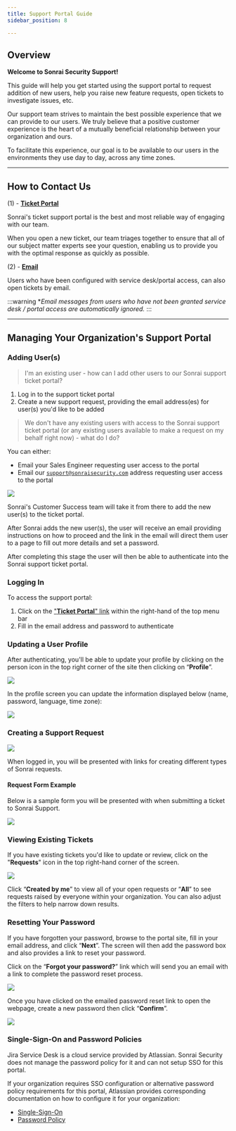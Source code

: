 ```yaml
---
title: Support Portal Guide
sidebar_position: 8

---
```


## Overview 

**Welcome to Sonrai Security Support!**

This guide will help you get started using the support portal to request addition of new users, help you raise new feature requests, open tickets to investigate issues, etc. 

Our support team strives to maintain the best possible experience that we can provide to our users. We truly believe that a positive customer experience is the heart of a mutually beneficial relationship between your organization and ours.

To facilitate this experience, our goal is to be available to our users in the environments they use day to day, across any time zones.

---

## How to Contact Us

<div className="grid-container2">
<div className="grid-child purpleborder">

(1) - [**Ticket Portal**](https://sonraisecurity.atlassian.net/servicedesk/customer/portals)

Sonrai's ticket support portal is the best and most reliable way of engaging with our team.

When you open a new ticket, our team triages together to ensure that all of our subject matter experts see your question, enabling us to provide you with the optimal response as quickly as possible.

</div>
<div className="grid-child purpleborder">

(2) - <b><a href="mailto: support@sonraisecurity.com" target="_blank" >Email</a></b>

Users who have been configured with service desk/portal access, can also open tickets by email.

:::warning
**Email messages from users who have not been granted service desk / portal access are automatically ignored.*
:::

</div>
</div>

---

## Managing Your Organization's Support Portal

### Adding User(s)  

<div className="grid-container2">
<div className="grid-child">

> I'm an existing user - how can I add other users to our Sonrai support ticket portal?

1. Log in to the support ticket portal 
2. Create a new support request, providing the email address(es) for user(s) you'd like to be added

> We don't have any existing users with access to the Sonrai support ticket portal (or any existing users available to make a request on my behalf right now) - what do I do? 

You can either: 
- Email your Sales Engineer requesting user access to the portal
- Email our <code>support@sonraisecurity.com</code> address requesting user access to the portal 

</div>
<div className="grid-child">

<img className="eightypercent" src="/img/overview/support-portal-guide/image-20220419140526601.png"></img>

</div>
</div>

Sonrai's Customer Success team will take it from there to add the new user(s) to the ticket portal. 

After Sonrai adds the new user(s), the user will receive an email providing instructions on how to proceed and the link in the email will direct them user to a page to fill out more details and set a password.

After completing this stage the user will then be able to authenticate into the Sonrai support ticket portal.

### Logging In 

To access the support portal:
1. Click on the ["**Ticket Portal**" link](https://sonraisecurity.atlassian.net/servicedesk/customer/portals) within the right-hand of the top menu bar
2. Fill in the email address and password to authenticate

### Updating a User Profile

<div className="grid-container1and3">
<div className="grid-child">

After authenticating, you'll be able to update your profile by clicking on the person icon in the top right corner of the site then clicking on “**Profile**”.

<img className="sixtypercent" src="/img/overview/support-portal-guide/image-20220419140543256.png"></img>

</div>
<div className="grid-child">

In the profile screen you can update the information displayed below (name, password, language, time zone):

<img className="sixtypercent" src="/img/overview/support-portal-guide/image-20220419140607251.png"></img>

</div>
</div>

### Creating a Support Request

<div className="grid-container3and1">
<div className="grid-child">

<img className="" src="/img/overview/support-portal-guide/image-20220419140624729.png"></img>

</div>
<div className="grid-child">

When logged in, you will be presented with links for creating different types of Sonrai requests.

</div>
</div>

#### Request Form Example

Below is a sample form you will be presented with when submitting a ticket to Sonrai Support.

<img className="sixtypercent" src="/img/overview/support-portal-guide/image-20220419140641863.png"></img>

### Viewing Existing Tickets

<div className="grid-container3">
<div className="grid-child">

If you have existing tickets you'd like to update or review, click on the "**Requests**" icon in the top right-hand corner of the screen.

</div>
<div className="grid-child">

<img className="eightypercent" src="/img/overview/support-portal-guide/image-20220419140707167.png"></img>

</div>
<div className="grid-child">

Click “**Created by me**” to view all of your open requests or “**All**” to see requests raised by everyone within your organization. You can also adjust the filters to help narrow down results.

</div>
</div>

### Resetting Your Password

If you have forgotten your password, browse to the portal site, fill in your email address, and click “**Next**”. The screen will then add the password box and also provides a link to reset your password. 

<div className="grid-container2">
<div className="grid-child">

Click on the “**Forgot your password?**” link which will send you an email with a link to complete the password reset process.

<img src="/img/overview/support-portal-guide/image-20220419140748669.png"></img>

</div>
<div className="grid-child">

Once you have clicked on the emailed password reset link to open the webpage, create a new password then click “**Confirm**”.

<img src="/img/overview/support-portal-guide/image-20220419140814232.png"></img>

</div>
</div>

### Single-Sign-On and Password Policies

Jira Service Desk is a cloud service provided by Atlassian. Sonrai Security does not manage the password policy for it and can not setup SSO for this portal. 

If your organization requires SSO configuration or alternative password policy requirements for this portal, Atlassian provides corresponding documentation on how to configure it for your organization:
- [Single-Sign-On](https://confluence.atlassian.com/cloud/saml-single-sign-on-943953302.html)
- [Password Policy](https://confluence.atlassian.com/cloud/password-policies-938859739.html)

